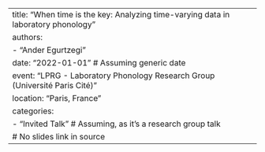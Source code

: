 ---
title: "When time is the key: Analyzing time-varying data in laboratory phonology"
authors:
  - "Ander Egurtzegi"
date: "2022-01-01" # Assuming generic date
event: "LPRG - Laboratory Phonology Research Group (Université Paris Cité)"
location: "Paris, France"
categories:
  - "Invited Talk" # Assuming, as it's a research group talk
# No slides link in source
--- 